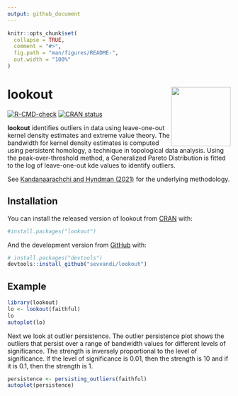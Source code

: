 ```yaml
---
output: github_document
---
```


<!-- README.md is generated from README.Rmd. Please edit that file -->

```r
knitr::opts_chunk$set(
  collapse = TRUE,
  comment = "#>",
  fig.path = "man/figures/README-",
  out.width = "100%"
)
```

# lookout <img src='man/figures/logo.png' align="right" height="134" />

<!-- badges: start -->
[![R-CMD-check](https://github.com/sevvandi/lookout/actions/workflows/R-CMD-check.yaml/badge.svg)](https://github.com/sevvandi/lookout/actions/workflows/R-CMD-check.yaml)
[![CRAN status](https://www.r-pkg.org/badges/version/lookout)](https://CRAN.R-project.org/package=lookout)
<!-- badges: end -->

**lookout** identifies outliers in data using leave-one-out kernel density estimates and extreme value theory. The bandwidth for kernel density estimates is computed using persistent homology, a technique in topological data analysis. Using the peak-over-threshold method, a Generalized Pareto Distribution is fitted to the log of leave-one-out kde values to identify outliers.

See [Kandanaarachchi and Hyndman (2021)](https://robjhyndman.com/publications/lookout/) for the underlying methodology.

## Installation

You can install the released version of lookout from [CRAN](https://CRAN.R-project.org) with:

``` r
#install.packages("lookout")
```

And the development version from [GitHub](https://github.com/) with:

``` r
# install.packages("devtools")
devtools::install_github("sevvandi/lookout")
```

## Example

```r
library(lookout)
lo <- lookout(faithful)
lo
autoplot(lo)
```

Next we look at outlier persistence. The outlier persistence plot shows the outliers that persist over a range of bandwidth values for different levels of significance. The strength is inversely proportional to the level of significance. If the level of significance is 0.01, then the strength is 10 and if it is 0.1, then the strength is 1.

```r
persistence <- persisting_outliers(faithful)
autoplot(persistence)
```
